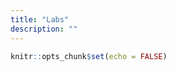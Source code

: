 ```yaml
---
title: "Labs"
description: ""
---
```


```r
knitr::opts_chunk$set(echo = FALSE)
```

\begin{comment}

### Lab 1: Working with vectors and matrices [[.html](files/labs/lab-01_matrices-and-vectors.html)] [[.Rmd](https://raw.githubusercontent.com/peteragao/STAT302-AUT2021/base/files/labs/lab-01_matrices-and-vectors.Rmd)]

### Lab 2: Functions, lists, and data [[.html](files/labs/lab-02_controlflow.html)] [[.Rmd](https://raw.githubusercontent.com/peteragao/STAT302-AUT2021/base/files/labs/lab-02_controlflow.Rmd)]

### Lab 3: t-tests and linear models [[.html](files/labs/lab-03_inference.html)] [[.Rmd](https://raw.githubusercontent.com/peteragao/STAT302-AUT2021/base/files/labs/lab-03_inference.Rmd)]

### Lab 4: Prediction and error [[.html](files/labs/lab-04_train-test-cv.html)] [[.Rmd](https://raw.githubusercontent.com/peteragao/STAT302-AUT2021/base/files/labs/lab-04_train-test-cv.Rmd)]

\end{comment}